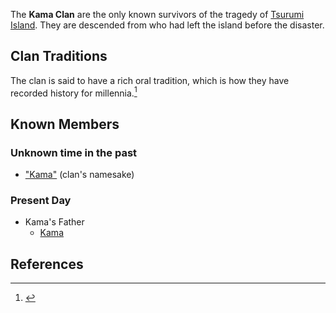 {{Terminology Infobox
|type         = Families
|type2        = Inazuma Clans
}}
The '''Kama Clan''' are the only known survivors of the tragedy of [[Tsurumi Island]]. They are descended from {{LL|"Kama"|,}} who had left the island before the disaster.

==Clan Traditions==
The clan is said to have a rich oral tradition, which is how they have recorded history for millennia.<ref>{{Ref/Quest|The Sea of Fog and the Rite of the Trees}}</ref>

==Known Members==
===Unknown time in the past===
* [["Kama"]] (clan's namesake)

===Present Day===
* Kama's Father
** [[Kama]]

==References==
{{Reflist}}